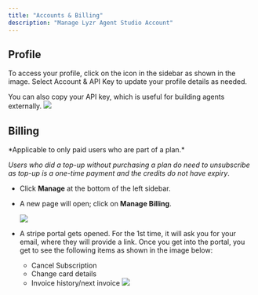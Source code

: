 ```yaml
---
title: "Accounts & Billing"
description: "Manage Lyzr Agent Studio Account"
---
```


## Profile

To access your profile, click on the icon in the sidebar as shown in the image. Select Account & API Key to update your profile details as needed.

You can also copy your API key, which is useful for building agents externally.
![](/account-menu.png)

## Billing

<Note>
  *Applicable to only paid users who are part of a plan.*&#x20;

  *Users who did a top-up without purchasing a plan do need to unsubscribe as top-up is a one-time payment and the credits do not have expiry*.
</Note>

* Click **Manage** at the bottom of the left sidebar.
* A new page will open; click on **Manage Billing**.

  ![](/assets/images/lyzr-studio/account-manage.png)

* A stripe portal gets opened. For the 1st time, it will ask you for your email, where they will provide a link. Once you get into the portal, you get to see the following items as shown in the image below:

  * Cancel Subscription
  * Change card details&#x20;
  * Invoice history/next invoice
    ![](/assets/images/lyzr-studio/billing.png)